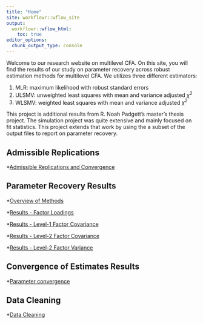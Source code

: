 ```yaml
---
title: "Home"
site: workflowr::wflow_site
output:
  workflowr::wflow_html:
    toc: true
editor_options:
  chunk_output_type: console
---
```


Welcome to our research website on multilevel CFA.
On this site, you will find the results of our study on parameter recovery across robust estimation methods for multilevel CFA.
We utilizes three different estimators:

  1. MLR: maximum likelihood with robust standard errors
  2. ULSMV: unweighted least squares with mean and variance adjusted $\chi^2$
  3. WLSMV: weighted least squares with mean and variance adjusted $\chi^2$
  
This project is additional results from R. Noah Padgett's master's thesis project. 
The simulation project was quite extensive and mainly focused on fit statistics.
This project extends that work by using the a subset of the output files to report on parameter recovery. 

## Admissible Replications

*[Admissible Replications and Convergence](ml-cfa-convergence-summary.html)

## Parameter Recovery Results

*[Overview of Methods](ml-cfa-parameter-bias-overview.html)

*[Results - Factor Loadings](ml-cfa-parameter-bias-factor-loadings.html)

*[Results - Level-1 Factor Covariance](ml-cfa-parameter-bias-level1-factor-covariances.html)

*[Results - Level-2 Factor Covariance](ml-cfa-parameter-bias-level2-factor-covariances.html)

*[Results - Level-2 Factor Variance](ml-cfa-parameter-bias-level2-factor-variances.html)

## Convergence of Estimates Results

*[Parameter convergence](ml-cfa-parameter-convergence.html)


## Data Cleaning

*[Data Cleaning](data-cleaning.html)
